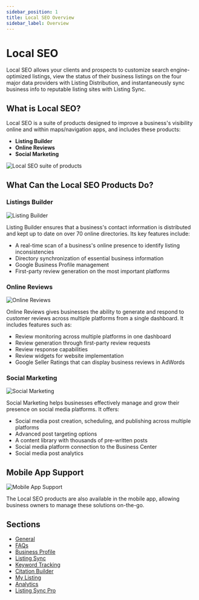 ```yaml
---
sidebar_position: 1
title: Local SEO Overview
sidebar_label: Overview
---
```


# Local SEO

Local SEO allows your clients and prospects to customize search engine-optimized listings, view the status of their business listings on the four major data providers with Listing Distribution, and instantaneously sync business info to reputable listing sites with Listing Sync.

## What is Local SEO?

Local SEO is a suite of products designed to improve a business's visibility online and within maps/navigation apps, and includes these products:

- **Listing Builder**
- **Online Reviews**
- **Social Marketing**

![Local SEO suite of products](./img/image1.jpg)

## What Can the Local SEO Products Do?

### Listings Builder

![Listing Builder](./img/image2.jpg)

Listing Builder ensures that a business's contact information is distributed and kept up to date on over 70 online directories. Its key features include:

- A real-time scan of a business's online presence to identify listing inconsistencies
- Directory synchronization of essential business information
- Google Business Profile management
- First-party review generation on the most important platforms

### Online Reviews

![Online Reviews](./img/image3.jpg)

Online Reviews gives businesses the ability to generate and respond to customer reviews across multiple platforms from a single dashboard. It includes features such as:

- Review monitoring across multiple platforms in one dashboard
- Review generation through first-party review requests
- Review response capabilities
- Review widgets for website implementation
- Google Seller Ratings that can display business reviews in AdWords

### Social Marketing

![Social Marketing](./img/image4.jpg)

Social Marketing helps businesses effectively manage and grow their presence on social media platforms. It offers:

- Social media post creation, scheduling, and publishing across multiple platforms
- Advanced post targeting options
- A content library with thousands of pre-written posts
- Social media platform connection to the Business Center
- Social media post analytics

## Mobile App Support

![Mobile App Support](./img/image5.jpg)

The Local SEO products are also available in the mobile app, allowing business owners to manage these solutions on-the-go.

## Sections

- [General](general)
- [FAQs](faqs)
- [Business Profile](business-profile)
- [Listing Sync](listing-sync)
- [Keyword Tracking](keyword-tracking)
- [Citation Builder](citation-builder)
- [My Listing](my-listing)
- [Analytics](analytics)
- [Listing Sync Pro](listing-sync-pro)